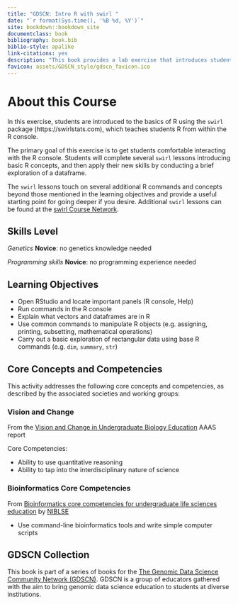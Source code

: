 ```yaml
---
title: "GDSCN: Intro R with swirl "
date: "`r format(Sys.time(), '%B %d, %Y')`"
site: bookdown::bookdown_site
documentclass: book
bibliography: book.bib
biblio-style: apalike
link-citations: yes
description: "This book provides a lab exercise that introduces students to the basics of R programming."
favicon: assets/GDSCN_style/gdscn_favicon.ico
---
```


# About this Course {-}

In this exercise, students are introduced to the basics of R using the `swirl` package (https://swirlstats.com), which teaches students R from within the R console.

The primary goal of this exercise is to get students comfortable interacting with the R console.  Students will complete several `swirl` lessons introducing basic R concepts, and then apply their new skills by conducting a brief exploration of a dataframe.

The `swirl` lessons touch on several additional R commands and concepts beyond those mentioned in the learning objectives and provide a useful starting point for going deeper if you desire.  Additional `swirl` lessons can be found at the [swirl Course Network](http://swirlstats.com/scn/).

## Skills Level {-} 

::: {.notice}
_Genetics_
**Novice**: no genetics knowledge needed

_Programming skills_
**Novice**: no programming experience needed
:::

## Learning Objectives {-}

- Open RStudio and locate important panels (R console, Help)
- Run commands in the R console
- Explain what vectors and dataframes are in R
- Use common commands to manipulate R objects (e.g. assigning, printing, subsetting, mathematical operations)
- Carry out a basic exploration of rectangular data using base R commands (e.g. `dim`, `summary`, `str`)

## Core Concepts and Competencies {-}

This activity addresses the following core concepts and competencies, as described by the associated societies and working groups:

### Vision and Change {-}

From the [Vision and Change in Undergraduate Biology Education](https://visionandchange.org/) AAAS report

Core Competencies:

- Ability to use quantitative reasoning
- Ability to tap into the interdisciplinary nature of science

### Bioinformatics Core Competencies {-}

From [Bioinformatics core competencies for undergraduate life sciences education](https://doi.org/10.1371/journal.pone.0196878) by [NIBLSE](https://qubeshub.org/community/groups/niblse)

- Use command-line bioinformatics tools and write simple computer scripts

## GDSCN Collection {-}

This book is part of a series of books for the [The Genomic Data Science Community Network (GDSCN)](https://www.gdscn.org/home).  GDSCN is a group of educators gathered with the aim to bring genomic data science education to students at diverse institutions.
